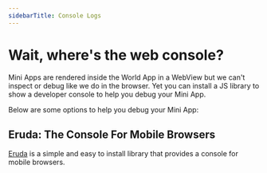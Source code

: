 ```yaml
---
sidebarTitle: Console Logs
---
```


# Wait, where's the web console?

Mini Apps are rendered inside the World App in a WebView but we can't inspect or debug like we do in the browser. Yet you can install a JS library to show a developer console to help you debug your Mini App.

Below are some options to help you debug your Mini App:

## Eruda: The Console For Mobile Browsers

[Eruda](https://github.com/liriliri/eruda) is a simple and easy to install library that provides a console for mobile browsers.
